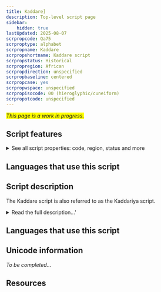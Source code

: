 ```yaml
---
title: Kaddare]
description: Top-level script page
sidebar:
    hidden: true
lastUpdated: 2025-08-07
scrpropcode: Qa75
scrproptype: alphabet
scrpropname: Kaddare
scrpropshortname: Kaddare script
scrpropstatus: Historical
scrpropregion: African
scrpropdirection: unspecified
scrpropbaseline: centered
scrpropcase: yes
scrpropwspace: unspecified
scrpropisocode: 00 (hieroglyphic/cuneiform)
scrpropotcode: unspecified
---
```


<span style='background-color:yellow'>_This page is a work in progress._</span>


## Script features

<details>
<summary> See all script properties: code, region, status and more</summary>
<ScriptInfo />
</details>

## Languages that use this script

<WsList script='Qa75' wsMax='5' />

## Script description

The Kaddare script is also referred to as the Kaddariya script.

<details><summary>Read the full description...'</summary>_Not yet available._</details>

## Languages that use this script

<WsList script='Qa75' wsMax='5' />

## Unicode information

_To be completed..._

## Resources

<ScriptResources detailSummary='seemore' />

